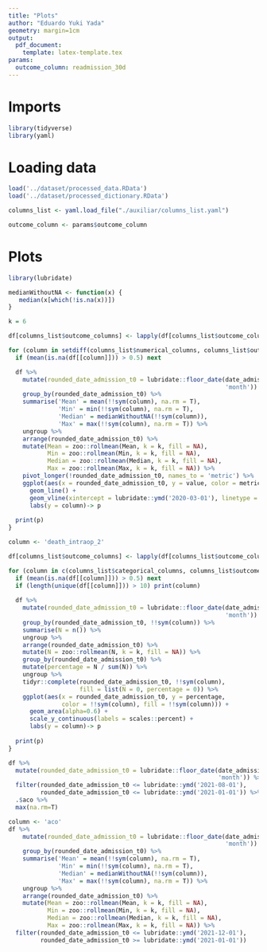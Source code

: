 ```yaml
---
title: "Plots"
author: "Eduardo Yuki Yada"
geometry: margin=1cm
output: 
  pdf_document:
    template: latex-template.tex
params:
  outcome_column: readmission_30d
---
```


# Imports

```r
library(tidyverse)
library(yaml)
```

# Loading data

```r
load('../dataset/processed_data.RData') 
load('../dataset/processed_dictionary.RData') 

columns_list <- yaml.load_file("./auxiliar/columns_list.yaml")

outcome_column <- params$outcome_column
```

# Plots

```r
library(lubridate)

medianWithoutNA <- function(x) {
   median(x[which(!is.na(x))])
}

k = 6

df[columns_list$outcome_columns] <- lapply(df[columns_list$outcome_columns], as.numeric)

for (column in setdiff(columns_list$numerical_columns, columns_list$outcome_columns)){
  if (mean(is.na(df[[column]])) > 0.5) next

  df %>%
    mutate(rounded_date_admission_t0 = lubridate::floor_date(date_admission_t0, 
                                                             'month')) %>%
    group_by(rounded_date_admission_t0) %>%
    summarise('Mean' = mean(!!sym(column), na.rm = T),
              'Min' = min(!!sym(column), na.rm = T),
              'Median' = medianWithoutNA(!!sym(column)),
              'Max' = max(!!sym(column), na.rm = T)) %>%
    ungroup %>%
    arrange(rounded_date_admission_t0) %>%
    mutate(Mean = zoo::rollmean(Mean, k = k, fill = NA),
           Min = zoo::rollmean(Min, k = k, fill = NA),
           Median = zoo::rollmean(Median, k = k, fill = NA),
           Max = zoo::rollmean(Max, k = k, fill = NA)) %>%
    pivot_longer(!rounded_date_admission_t0, names_to = 'metric') %>%
    ggplot(aes(x = rounded_date_admission_t0, y = value, color = metric)) + 
      geom_line() +
      geom_vline(xintercept = lubridate::ymd('2020-03-01'), linetype = "dashed") +
      labs(y = column)-> p
      
  print(p)
}
```

```r
column <- 'death_intraop_2'

df[columns_list$outcome_columns] <- lapply(df[columns_list$outcome_columns], factor)

for (column in c(columns_list$categorical_columns, columns_list$outcome_columns)){
  if (mean(is.na(df[[column]])) > 0.5) next
  if (length(unique(df[[column]])) > 10) print(column)
  
  df %>%
    mutate(rounded_date_admission_t0 = lubridate::floor_date(date_admission_t0, 
                                                             'month')) %>%
    group_by(rounded_date_admission_t0, !!sym(column)) %>%
    summarise(N = n()) %>%
    ungroup %>%
    arrange(rounded_date_admission_t0) %>%
    mutate(N = zoo::rollmean(N, k = k, fill = NA)) %>%
    group_by(rounded_date_admission_t0) %>%
    mutate(percentage = N / sum(N)) %>%
    ungroup %>%
    tidyr::complete(rounded_date_admission_t0, !!sym(column),
                    fill = list(N = 0, percentage = 0)) %>%
    ggplot(aes(x = rounded_date_admission_t0, y = percentage,
               color = !!sym(column), fill = !!sym(column))) + 
      geom_area(alpha=0.6) +
      scale_y_continuous(labels = scales::percent) +
      labs(y = column)-> p
      
  print(p)
}
```

```r
df %>%
  mutate(rounded_date_admission_t0 = lubridate::floor_date(date_admission_t0, 
                                                           'month')) %>%
  filter(rounded_date_admission_t0 <= lubridate::ymd('2021-08-01'),
         rounded_date_admission_t0 <= lubridate::ymd('2021-01-01')) %>%
  .$aco %>% 
  max(na.rm=T)

column <- 'aco'
df %>%
    mutate(rounded_date_admission_t0 = lubridate::floor_date(date_admission_t0, 
                                                             'month')) %>%
    group_by(rounded_date_admission_t0) %>%
    summarise('Mean' = mean(!!sym(column), na.rm = T),
              'Min' = min(!!sym(column), na.rm = T),
              'Median' = medianWithoutNA(!!sym(column)),
              'Max' = max(!!sym(column), na.rm = T)) %>%
    ungroup %>%
    arrange(rounded_date_admission_t0) %>%
    mutate(Mean = zoo::rollmean(Mean, k = k, fill = NA),
           Min = zoo::rollmean(Min, k = k, fill = NA),
           Median = zoo::rollmean(Median, k = k, fill = NA),
           Max = zoo::rollmean(Max, k = k, fill = NA)) %>%
  filter(rounded_date_admission_t0 <= lubridate::ymd('2021-12-01'),
         rounded_date_admission_t0 >= lubridate::ymd('2021-01-01'))
```

